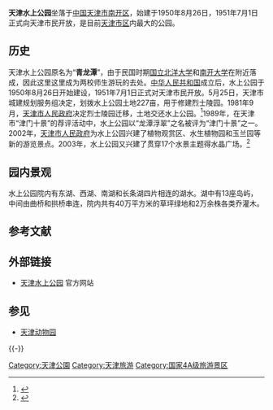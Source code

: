{{Infobox park
|name          = 天津水上公园
|image         = Tianjin TV Tower 14(small)(2008-08).JPG
|image_size    = 200
|alt           = 
|image_caption = 从水上公园内眺望[[天津广播电视塔|天津广播电视塔]]
|type          = 公共公園
|location      = {{PRC}}[[天津市|天津市]][[南开区|南开区]]
|coordinates   = 
|locmapin      = 
|map_width     = 
|map_caption   = 
|area          = 
|opened        = 1951年7月1日
|operator      = 
|visitation_num = 
|status        = 
|website       = 
}}
'''天津水上公园'''坐落于[[中华人民共和国|中国]][[天津市|天津市]][[南开区|南开区]]，始建于1950年8月26日，1951年7月1日正式向天津市民开放，是目前[[天津市区|天津市区]]内最大的公园。

== 历史 ==
天津水上公园原名为“'''青龙潭'''”，由于民国时期[[国立北洋大学|国立北洋大学]]和[[南开大学|南开大学]]在附近落成，因此这里这里成为两校师生游玩的去处。[[中华人民共和国|中华人民共和国]]成立后，水上公园于1950年8月26日开始建设，1951年7月1日正式对天津市民开放。5月25日，天津市城建规划服务组决定，划拨水上公园土地227亩，用于修建烈士陵园。1981年9月，[[天津市人民政府|天津市人民政府]]决定烈士陵园迁移，土地交还水上公园。<ref>{{cite book |title =《天津通志》：大事记 |publisher = 天津市地方志编修委员会}}</ref>1989年，在天津市“津门十景”的荐评活动中，水上公园以“龙潭浮翠”之名被评为“津门十景”之一。2002年，[[天津市人民政府|天津市人民政府]]为水上公园兴建了植物观赏区、水生植物园和玉兰园等新的游览景点。2003年，水上公园又兴建了贯穿17个水景主题得水晶广场。<ref>{{Cite web |url=http://www.tjwaterpark.com.cn/News/ShowInfo.aspx?ID=1 |title=公园文化 |access-date=2011-01-10 |archive-date=2011-09-01 |archive-url=https://web.archive.org/web/20110901183621/http://www.tjwaterpark.com.cn/News/ShowInfo.aspx?ID=1 |dead-url=yes }}</ref>

== 园内景观 ==
水上公园院内有东湖、西湖、南湖和长条湖四片相连的湖水。湖中有13座岛屿，中间由曲桥和拱桥串连，院内共有40万平方米的草坪绿地和2万余株各类乔灌木。

== 参考文献 ==
{{Reflist|2}}

== 外部链接 ==
* [https://web.archive.org/web/20110717164724/http://www.tjwaterpark.com.cn/Default1.aspx 天津水上公园] 官方网站

== 参见 ==
{{Portal|天津}}
* [[天津动物园|天津动物园]]

{{-}}
{{历代天津之景}}
{{天津公园}}

[[Category:天津公園|Category:天津公園]]
[[Category:天津旅游|Category:天津旅游]]
[[Category:国家4A级旅游景区|Category:国家4A级旅游景区]]
